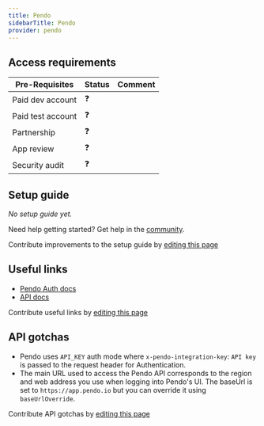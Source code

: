 ```yaml
---
title: Pendo
sidebarTitle: Pendo
provider: pendo
---
```




<Overview />
<PreBuiltTooling provider={providers[pageMetadata.provider]} />
<PreBuiltUseCases />

## Access requirements
| Pre-Requisites | Status | Comment|
| - | - | - |
| Paid dev account | ❓ |  |
| Paid test account | ❓ |  |
| Partnership | ❓ | |
| App review | ❓ |  |
| Security audit | ❓ | |


## Setup guide

_No setup guide yet._

<Tip>Need help getting started? Get help in the [community](https://nango.dev/slack).</Tip>

<Note>Contribute improvements to the setup guide by [editing this page](https://github.com/nangohq/nango/tree/master/docs-v2/integrations/all/pendo.mdx)</Note>


## Useful links

-   [Pendo Auth docs](https://engageapi.pendo.io/#getting-started)
-   [API docs](https://engageapi.pendo.io/#pendo-api-overview)

<Note>Contribute useful links by [editing this page](https://github.com/nangohq/nango/tree/master/docs-v2/integrations/all/pendo.mdx)</Note>

## API gotchas

- Pendo uses `API_KEY` auth mode where `x-pendo-integration-key`: `API key` is passed to the request header for Authentication.
- The main URL used to access the Pendo API corresponds to the region and web address you use when logging into Pendo's UI. The baseUrl is set to `https://app.pendo.io` but you can override it using `baseUrlOverride`.

<Note>Contribute API gotchas by [editing this page](https://github.com/nangohq/nango/tree/master/docs-v2/integrations/all/pendo.mdx)</Note>
